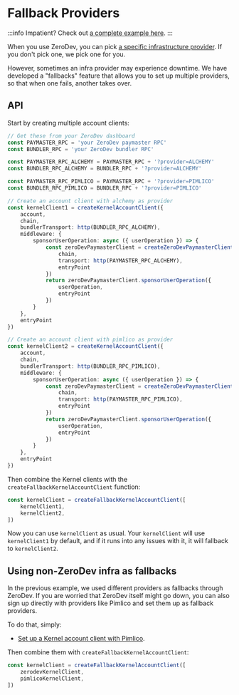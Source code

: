 # Fallback Providers

:::info
Impatient?  Check out [a complete example here](https://github.com/zerodevapp/zerodev-examples/blob/main/fallback-clients/main.ts).
:::

When you use ZeroDev, you can pick [a specific infrastructure provider](/meta-infra/rpcs#bundler-rpc).  If you don't pick one, we pick one for you.

However, sometimes an infra provider may experience downtime.  We have developed a "fallbacks" feature that allows you to set up multiple providers, so that when one fails, another takes over.

## API

Start by creating multiple account clients:

```ts
// Get these from your ZeroDev dashboard
const PAYMASTER_RPC = 'your ZeroDev paymaster RPC'
const BUNDLER_RPC = 'your ZeroDev bundler RPC'

const PAYMASTER_RPC_ALCHEMY = PAYMASTER_RPC + '?provider=ALCHEMY'
const BUNDLER_RPC_ALCHEMY = BUNDLER_RPC + '?provider=ALCHEMY'

const PAYMASTER_RPC_PIMLICO = PAYMASTER_RPC + '?provider=PIMLICO'
const BUNDLER_RPC_PIMLICO = BUNDLER_RPC + '?provider=PIMLICO'

// Create an account client with alchemy as provider
const kernelClient1 = createKernelAccountClient({
    account,
    chain,
    bundlerTransport: http(BUNDLER_RPC_ALCHEMY),
    middleware: {
        sponsorUserOperation: async ({ userOperation }) => {
            const zeroDevPaymasterClient = createZeroDevPaymasterClient({
                chain,
                transport: http(PAYMASTER_RPC_ALCHEMY),
                entryPoint
            })
            return zeroDevPaymasterClient.sponsorUserOperation({
                userOperation,
                entryPoint
            })
        }
    },
    entryPoint
})

// Create an account client with pimlico as provider
const kernelClient2 = createKernelAccountClient({
    account,
    chain,
    bundlerTransport: http(BUNDLER_RPC_PIMLICO),
    middleware: {
        sponsorUserOperation: async ({ userOperation }) => {
            const zeroDevPaymasterClient = createZeroDevPaymasterClient({
                chain,
                transport: http(PAYMASTER_RPC_PIMLICO),
                entryPoint
            })
            return zeroDevPaymasterClient.sponsorUserOperation({
                userOperation,
                entryPoint
            })
        }
    },
    entryPoint
})
```

Then combine the Kernel clients with the `createFallbackKernelAccountClient` function:

```ts
const kernelClient = createFallbackKernelAccountClient([
    kernelClient1,
    kernelClient2,
])
```

Now you can use `kernelClient` as usual.  Your `kernelClient` will use `kernelClient1` by default, and if it runs into any issues with it, it will fallback to `kernelClient2`.

## Using non-ZeroDev infra as fallbacks

In the previous example, we used different providers as fallbacks through ZeroDev.  If you are worried that ZeroDev itself might go down, you can also sign up directly with providers like Pimlico and set them up as fallback providers.

To do that, simply:

- [Set up a Kernel account client with Pimlico](/sdk/infra/pimlico).

Then combine them with `createFallbackKernelAccountClient`:

```ts
const kernelClient = createFallbackKernelAccountClient([
    zerodevKernelClient,
    pimlicoKernelClient,
])
```